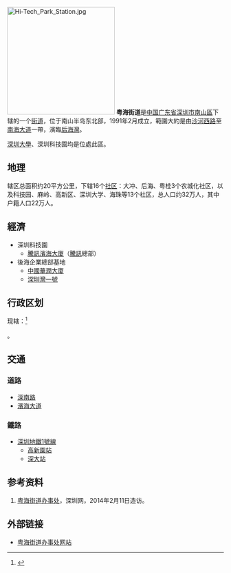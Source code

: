{{中国乡级行政区<!---乡级行政区专用模板--->
|景观照片文件名 =201611 Shenzhen High-Tech Park, Nanshan District.jpg 
|景观照片描述 = 位于粤海街道的深圳科技園
|位置图文件名 = 
|位置图描述 = 
|汉语拼音 = 
|通用拼音 = 
|上级行政区 = [[广东省|广东省]][[深圳市|深圳市]][[南山区_(深圳市)|南山区]]
|建置时间 = 1991年2月
|政府驻地 = 
|地理坐标 = 
|总面积 = 20平方公里
|总人口 = 32万
|总人口年份 = 
|户籍人口 = 22万
|户籍人口年份 = 
|常住人口 = 
|常住人口年份 = 
|人口密度 = 
|GDP = 
|GDP年份 = 
|邮政编码 = 
|电话区号 = 755
|官方网站 = 
|网站名称 = 
|44/03/05/007/000}}
[[File:Hi-Tech_Park_Station.jpg|250px]]
'''粤海街道'''是[[中华人民共和国|中国]][[广东省|广东省]][[深圳市|深圳市]][[南山区_(深圳市)|南山區]]下辖的一个[[街道_(行政区划)|街道]]，位于南山半岛东北部，1991年2月成立，範圍大約是由[[沙河西路|沙河西路]]至[[南海大道_(深圳)|南海大道]]一帶，濱臨[[后海灣|后海灣]]。

[[深圳大學|深圳大學]]、深圳科技園均是位處此區。

==地理==
辖区总面积约20平方公里，下辖16个[[社区|社区]]：大冲、后海、粤桂3个农城化社区，以及科技园、麻岭、高新区、深圳大学、海珠等13个社区，总人口约32万人，其中户籍人口22万人。

==經濟==
{{Gallery
|width = 200
|height = 
|lines = 1
|File:MFG No1 Shenzhen Bay in Weilanhaian District2020.jpg|深圳湾口岸，人才公园西侧的深圳湾一号大厦楼宇群
|File:China Resources Headquarters&Shenzhen Bay gymnasium in Nanshan District2020.jpg|华润大厦（春笋）及深圳湾体育中心
|File:Tencent binghai building202012.jpg|腾讯滨海大厦
}}
*深圳科技園
**[[騰訊濱海大廈|騰訊濱海大廈]]（[[騰訊|騰訊]]總部）
*後海企業總部基地
**[[中國華潤大廈|中國華潤大廈]]
**[[深圳灣一號|深圳灣一號]]

==行政区划==
现辖：<ref>{{PRC admin/ref sgc|44/03/05/007/000}}</ref>

{{PRC admin/children|44/03/05/007/000}}。

==交通==
===道路===
*[[深南路|深南路]]
*[[滨海大道_(深圳)|濱海大道]]

===鐵路===
*[[深圳地鐵1號線|深圳地鐵1號線]]
**[[高新園站|高新園站]]
**[[深大站|深大站]]

==参考资料==
#[https://web.archive.org/web/20140221225203/http://www.szns.gov.cn/publish/yhj/3131/3132/3133/index.html 粤海街道办事处]，深圳网，2014年2月11日造访。
{{Reflist}}

==外部链接==
*[https://web.archive.org/web/20080421235325/http://www.szns.gov.cn/yhjdb/ 粤海街道办事处网站]

{{粤海街道行政区划}}
{{PRC admin/navcat|44/03/05/007/000}}